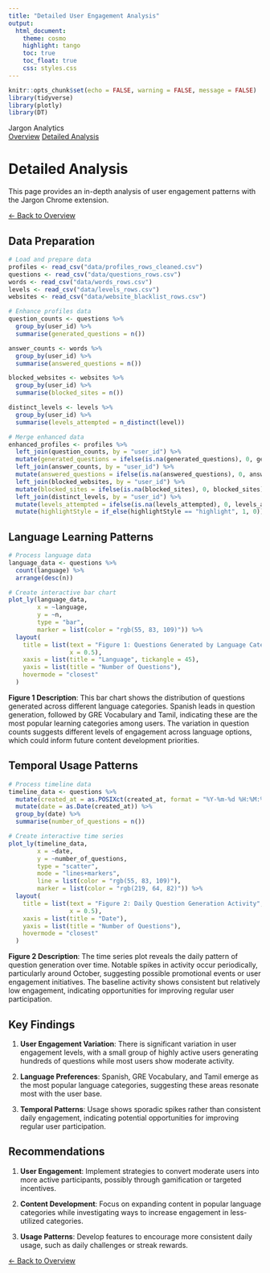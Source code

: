 ```yaml
---
title: "Detailed User Engagement Analysis"
output: 
  html_document:
    theme: cosmo
    highlight: tango
    toc: true
    toc_float: true
    css: styles.css
---
```


```r
knitr::opts_chunk$set(echo = FALSE, warning = FALSE, message = FALSE)
library(tidyverse)
library(plotly)
library(DT)
```

```{=html}
<div class="nav-header">
  <div class="nav-title">Jargon Analytics</div>
  <div class="nav-links">
    <a href="index.html" class="nav-inactive">Overview</a>
    <a href="analysis.html" class="nav-active">Detailed Analysis</a>
  </div>
</div>
```

# Detailed Analysis

This page provides an in-depth analysis of user engagement patterns with the Jargon Chrome extension. 

[← Back to Overview](index.html)

## Data Preparation

```r
# Load and prepare data
profiles <- read_csv("data/profiles_rows_cleaned.csv")
questions <- read_csv("data/questions_rows.csv")
words <- read_csv("data/words_rows.csv")
levels <- read_csv("data/levels_rows.csv")
websites <- read_csv("data/website_blacklist_rows.csv")

# Enhance profiles data
question_counts <- questions %>%
  group_by(user_id) %>%
  summarise(generated_questions = n())

answer_counts <- words %>%
  group_by(user_id) %>%
  summarise(answered_questions = n())

blocked_websites <- websites %>%
  group_by(user_id) %>%
  summarise(blocked_sites = n())

distinct_levels <- levels %>%
  group_by(user_id) %>%
  summarise(levels_attempted = n_distinct(level))

# Merge enhanced data
enhanced_profiles <- profiles %>%
  left_join(question_counts, by = "user_id") %>%
  mutate(generated_questions = ifelse(is.na(generated_questions), 0, generated_questions)) %>%
  left_join(answer_counts, by = "user_id") %>%
  mutate(answered_questions = ifelse(is.na(answered_questions), 0, answered_questions)) %>%
  left_join(blocked_websites, by = "user_id") %>%
  mutate(blocked_sites = ifelse(is.na(blocked_sites), 0, blocked_sites)) %>%
  left_join(distinct_levels, by = "user_id") %>%
  mutate(levels_attempted = ifelse(is.na(levels_attempted), 0, levels_attempted)) %>%
  mutate(highlightStyle = if_else(highlightStyle == "highlight", 1, 0))
```

## Language Learning Patterns

```r
# Process language data
language_data <- questions %>%
  count(language) %>%
  arrange(desc(n))

# Create interactive bar chart
plot_ly(language_data,
        x = ~language,
        y = ~n,
        type = "bar",
        marker = list(color = "rgb(55, 83, 109)")) %>%
  layout(
    title = list(text = "Figure 1: Questions Generated by Language Category",
                 x = 0.5),
    xaxis = list(title = "Language", tickangle = 45),
    yaxis = list(title = "Number of Questions"),
    hovermode = "closest"
  )
```

**Figure 1 Description**: This bar chart shows the distribution of questions generated across different language categories. Spanish leads in question generation, followed by GRE Vocabulary and Tamil, indicating these are the most popular learning categories among users. The variation in question counts suggests different levels of engagement across language options, which could inform future content development priorities.

## Temporal Usage Patterns

```r
# Process timeline data
timeline_data <- questions %>%
  mutate(created_at = as.POSIXct(created_at, format = "%Y-%m-%d %H:%M:%OS", tz = "UTC")) %>%
  mutate(date = as.Date(created_at)) %>%
  group_by(date) %>%
  summarise(number_of_questions = n())

# Create interactive time series
plot_ly(timeline_data,
        x = ~date,
        y = ~number_of_questions,
        type = "scatter",
        mode = "lines+markers",
        line = list(color = "rgb(55, 83, 109)"),
        marker = list(color = "rgb(219, 64, 82)")) %>%
  layout(
    title = list(text = "Figure 2: Daily Question Generation Activity",
                 x = 0.5),
    xaxis = list(title = "Date"),
    yaxis = list(title = "Number of Questions"),
    hovermode = "closest"
  )
```

**Figure 2 Description**: The time series plot reveals the daily pattern of question generation over time. Notable spikes in activity occur periodically, particularly around October, suggesting possible promotional events or user engagement initiatives. The baseline activity shows consistent but relatively low engagement, indicating opportunities for improving regular user participation.

## Key Findings

1. **User Engagement Variation**: There is significant variation in user engagement levels, with a small group of highly active users generating hundreds of questions while most users show moderate activity.

2. **Language Preferences**: Spanish, GRE Vocabulary, and Tamil emerge as the most popular language categories, suggesting these areas resonate most with the user base.

3. **Temporal Patterns**: Usage shows sporadic spikes rather than consistent daily engagement, indicating potential opportunities for improving regular user participation.

## Recommendations

1. **User Engagement**: Implement strategies to convert moderate users into more active participants, possibly through gamification or targeted incentives.

2. **Content Development**: Focus on expanding content in popular language categories while investigating ways to increase engagement in less-utilized categories.

3. **Usage Patterns**: Develop features to encourage more consistent daily usage, such as daily challenges or streak rewards.

[← Back to Overview](index.html) 
